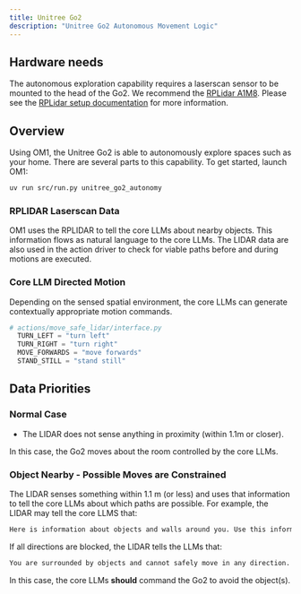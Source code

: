 ```yaml
---
title: Unitree Go2
description: "Unitree Go2 Autonomous Movement Logic"
---
```


## Hardware needs

The autonomous exploration capability requires a laserscan sensor to be mounted to the head of the Go2. We recommend the [RPLidar A1M8](https://bucket-download.slamtec.com/d1e428e7efbdcd65a8ea111061794fb8d4ccd3a0/LD108_SLAMTEC_rplidar_datasheet_A1M8_v3.0_en.pdf). Please see the [RPLidar setup documentation](motion_planning_lidarA1M8.mdx) for more information.

## Overview

Using OM1, the Unitree Go2 is able to autonomously explore spaces such as your home. There are several parts to this capability. To get started, launch OM1:

```bash Run OM1
uv run src/run.py unitree_go2_autonomy
```

### RPLIDAR Laserscan Data

OM1 uses the RPLIDAR to tell the core LLMs about nearby objects. This information flows as natural language to the core LLMs. The LIDAR data are also used in the action driver to check for viable paths before and during motions are executed. 

### Core LLM Directed Motion

Depending on the sensed spatial environment, the core LLMs can generate contextually appropriate motion commands. 

```py
# actions/move_safe_lidar/interface.py
  TURN_LEFT = "turn left"
  TURN_RIGHT = "turn right"
  MOVE_FORWARDS = "move forwards"
  STAND_STILL = "stand still"
```

## Data Priorities

### Normal Case

* The LIDAR does not sense anything in proximity (within 1.1m or closer).

In this case, the Go2 moves about the room controlled by the core LLMs. 

### Object Nearby - Possible Moves are Constrained

The LIDAR senses something within 1.1 m (or less) and uses that information to tell the core LLMs about which paths are possible. For example, the LIDAR may tell the core LLMS that:

```bash
Here is information about objects and walls around you. Use this information to plan your movements and avoid bumping into things: The safe movement choices are: You can turn left. You can turn right. 
```

If all directions are blocked, the LIDAR tells the LLMs that:

```bash
You are surrounded by objects and cannot safely move in any direction. DO NOT MOVE.
```

In this case, the core LLMs **should** command the Go2 to avoid the object(s). 
